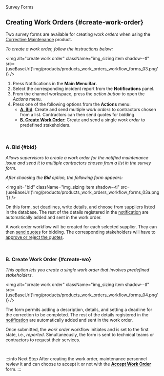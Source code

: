 
<span className="hero__title">Survey Forms</span>
<br/>

## Creating Work Orders {#create-work-order}
Two survey forms are available for creating _work orders_ when using the [Corrective Maintenance](/docs/products/corrective_maintenance/cm_overview) product.

<div className="alert alert--primary">

_To create a work order, follow the instructions below:_

<img alt="create work order" className="img_sizing item shadow--tl" src={useBaseUrl('img/products/products_work_orders_workflow_forms_03.png')} />
<br/>

1. Press <span className="badge badge--primary">Notifications</span> in the **Main Menu Bar**.
2. Select the corresponding incident report from the **Notifications** panel.
3. From the channel workspace, press the _action button_ to open the _Actions_ menu.
4. Press one of the following options from the **Actions** menu:
    - [**A. Bid**](#bid): Create and send multiple _work orders_ to contractors chosen from a list. Contractors can then send quotes for bidding.
    - [**B. Create Work Order**](#create-wo): Create and send a single _work order_ to predefined stakeholders.

</div>
<br/>

<div className="alert alert--primary">

### A. Bid {#bid}
_Allows supervisors to create a work order for the notified maintenance issue and send it to multiple contractors chosen from a list in the survey form._

_After choosing the **Bid** option, the following form appears:_

<img alt="bid" className="img_sizing item shadow--tl" src={useBaseUrl('img/products/products_work_orders_workflow_forms_03a.png')} />
<br/>

On this form, set deadlines, write details, and choose from suppliers listed in the database. The rest of the details registered in the [notification](/docs/products/workflows/notifications/overview) are automatically added and sent in the work order.

A work order workflow will be created for each selected supplier. They can then [send quotes](/docs/products/workflows/budget_management/related-product/cm/surveys) for bidding. The corresponding stakeholders will have to [approve or reject the quotes](/docs/products/workflows/budget_management/related-product/cm/approval).


</div>
<br/>

<div className="alert alert--primary">

### B. Create Work Order {#create-wo}
_This option lets you create a single work order that involves predefined stakeholders._

<img alt="create work order" className="img_sizing item shadow--tl" src={useBaseUrl('img/products/products_work_orders_workflow_forms_04.png')} />
<br/>

The form permits adding a description, details, and setting a deadline for the correction to be completed. The rest of the details registered in the [notification](/docs/products/workflows/notifications/overview) are automatically added and sent in the work order.

Once submitted, the _work order_ workflow initiates and is set to the first state, i.e., _reported_. Simultaneously, the form is sent to technical teams or contractors to request their services.

</div>
<br/>

:::info Next Step
After creating the work order, maintenance personnel review it and can choose to accept it or not with the [**Accept Work Order**](surveys-accept-wo) form.
:::
